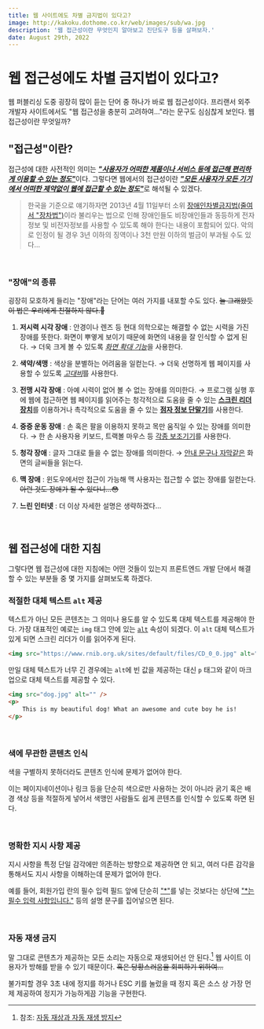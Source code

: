 ```yaml
---
title: 웹 사이트에도 차별 금지법이 있다고? 
image: http://kakoku.dothome.co.kr/web/images/sub/wa.jpg
description: '웹 접근성이란 무엇인지 알아보고 진단도구 등을 살펴보자.'
date: August 29th, 2022
---
```



# 웹 접근성에도 차별 금지법이 있다고?

웹 퍼블리싱 도중 굉장히 많이 듣는 단어 중 하나가 바로 웹 접근성이다.
프리랜서 외주 개발자 사이트에서도 "웹 접근성을 충분히 고려하여..."라는 문구도 심심찮게 보인다.
웹 접근성이란 무엇일까?

## "접근성"이란?

접근성에 대한 사전적인 의미는 <ins>**_"사용자가 어떠한 제품이나 서비스 등에 접근해 편리하게 이용할 수 있는 정도"_**</ins>이다.
그렇다면 웹에서의 접근성이란 <ins>**_"모든 사용자가 모든 기기에서 어떠한 제약없이 웹에 접근할 수 있는 정도"_**</ins>로 해석될 수 있겠다.

> 한국을 기준으로 얘기하자면 2013년 4월 11일부터 소위 <a href="https://law.go.kr/%EB%B2%95%EB%A0%B9/%EC%9E%A5%EC%95%A0%EC%9D%B8%EC%B0%A8%EB%B3%84%EA%B8%88%EC%A7%80%EB%B0%8F%EA%B6%8C%EB%A6%AC%EA%B5%AC%EC%A0%9C%EB%93%B1%EC%97%90%EA%B4%80%ED%95%9C%EB%B2%95%EB%A5%A0" target="_blank">장애인차별금지법(줄여서 "장차법")</a>이라 불리우는 법으로 인해
> 장애인들도 비장애인들과 동등하게 전자정보 및 비전자정보를 사용할 수 있도록 해야 한다는 내용이 포함되어 있다.
> 악의로 인정이 될 경우 3년 이하의 징역이나 3천 만원 이하의 벌금이 부과될 수도 있다...

<br/>

### "장애"의 종류

굉장히 모호하게 들리는 "장애"라는 단어는 여러 가지를 내포할 수도 있다. ~~늘 그래왔듯이 법은 우리에게 친절하지 않다.😤~~

1. **저시력 시각 장애**
   : 안경이나 렌즈 등 현대 의학으로는 해결할 수 없는 시력을 가진 장애를 뜻한다. 화면이 뿌옇게 보이기 때문에 화면의 내용을 잘 인식할 수 없게 된다.
   &rarr; 더욱 크게 볼 수 있도록 <ins>_화면 확대 기능_</ins>을 사용한다.

2. **색약/색맹**
   : 색상을 분별하는 어려움을 일컫는다.
   &rarr; 더욱 선명하게 웹 페이지를 사용할 수 있도록 <ins>_고대비_</ins>를 사용한다.

3. **전맹 시각 장애**
   : 아예 시력이 없어 볼 수 없는 장애를 의미한다.
   &rarr; 프로그램 실행 후에 웹에 접근하면 웹 페이지를 읽어주는 청각적으로 도움을 줄 수 있는 <ins>**스크린 리더 장치**</ins>를 이용하거나 촉각적으로 도움을 줄 수 있는 <ins>**점자 정보 단말기**</ins>를 사용한다.

4. **중증 운동 장애**
   : 손 혹은 팔을 이용하지 못하고 목만 움직일 수 있는 장애를 의미한다.
   &rarr; 한 손 사용자용 키보드, 트랙볼 마우스 등 <ins>각종 보조기기</ins>를 사용한다.

5. **청각 장애**
   : 글자 그대로 들을 수 없는 장애를 의미한다.
   &rarr; <ins>안내 문구나 자막같은</ins> 화면의 글씨들을 읽는다.

6. **맥 장애**
   : 윈도우에서만 접근이 가능해 맥 사용자는 접근할 수 없는 장애를 일컫는다. ~~아런 것도 장애가 될 수 있다니...😳~~

7. **느린 인터넷**
   : 더 이상 자세한 설명은 생략하겠다...

<br/>

## 웹 접근성에 대한 지침

그렇다면 웹 접근성에 대한 지침에는 어떤 것들이 있는지 프론트엔드 개발 단에서 해결할 수 있는 부분들 중 몇 가지를 살펴보도록 하겠다.

### 적절한 대체 텍스트 `alt` 제공

텍스트가 아닌 모든 콘텐츠는 그 의미나 용도를 알 수 있도록 대체 텍스트를 제공해야 한다.
가장 대표적인 예로는 `img` 태그 안에 있는 <a href="https://developer.mozilla.org/ko/docs/Web/HTML/Element/img#attr-alt" target="_blank"><code>alt</code></a> 속성이 되겠다.
이 `alt` 대체 텍스트가 있게 되면 스크린 리더가 이를 읽어주게 된다.

```html mark=1[67:90]
<img src="https://www.rnib.org.uk/sites/default/files/CD_0_0.jpg" alt="government-support">
```

만일 대체 텍스트가 너무 긴 경우에는 `alt`에 빈 값을 제공하는 대신 `p` 태그와 같이 마크업으로 대체 텍스트를 제공할 수 있다.

```html
<img src="dog.jpg" alt="" />
<p>
    This is my beautiful dog! What an awesome and cute boy he is!
</p>
```

<br/>

### 색에 무관한 콘텐츠 인식

색을 구별하지 못하더라도 콘텐츠 인식에 문제가 없어야 한다.

이는 페이지네이션이나 링크 등을 단순히 색으로만 사용하는 것이 아니라 굵기 혹은 배경 색상 등을 적절하게 넣어서 색맹인 사람들도 쉽게 콘텐츠를 인식할 수 있도록 하면 된다.

<br/>

### 명확한 지시 사항 제공

지시 사항을 특정 단일 감각에만 의존하는 방향으로 제공하면 안 되고, 여러 다른 감각을 통해서도 지시 사항을 이해하는데 문제가 없어야 한다.

예를 들어, 회원가입 란의 필수 입력 필드 앞에 단순히 <ins>"\*"</ins>를 넣는 것보다는 상단에 <ins>"\*는 필수 입력 사항입니다."</ins> 등의 설명 문구를 집어넣으면 된다.

<br/>

### 자동 재생 금지

말 그대로 콘텐츠가 제공하는 모든 소리는 자동으로 재생되어선 안 된다.[^1] 웹 사이트 이용자가 방해를 받을 수 있기 때문이다. ~~혹은 당황스러움을 회피하기 위하여...~~

불가피할 경우 3초 내에 정지를 하거나 ESC 키를 눌렀을 때 정지 혹은 소스 상 가장 먼제 제공하여 정지가 가능하게끔 기능을 구현한다.

[^1]: 참조: <a href="https://developer.mozilla.org/ko/docs/Web/Media/Autoplay_guide#%EC%9E%90%EB%8F%99_%EC%9E%AC%EC%83%9D%EA%B3%BC_%EC%9E%90%EB%8F%99_%EC%9E%AC%EC%83%9D_%EB%B0%A9%EC%A7%80" target="_blank">자동 재상과 자동 재생 방지</a>
